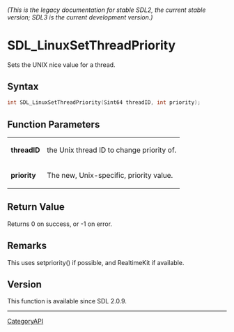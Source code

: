 ====== (This is the legacy documentation for stable SDL2, the current stable version; SDL3 is the current development version.) ======
= SDL_LinuxSetThreadPriority =

Sets the UNIX nice value for a thread.

== Syntax ==

<syntaxhighlight lang='c'>
int SDL_LinuxSetThreadPriority(Sint64 threadID, int priority);
</syntaxhighlight>

== Function Parameters ==

{|
|'''threadID'''
|the Unix thread ID to change priority of.
|-
|'''priority'''
|The new, Unix-specific, priority value.
|}

== Return Value ==

Returns 0 on success, or -1 on error.

== Remarks ==

This uses setpriority() if possible, and RealtimeKit if available.

== Version ==

This function is available since SDL 2.0.9.

----
[[CategoryAPI]]


